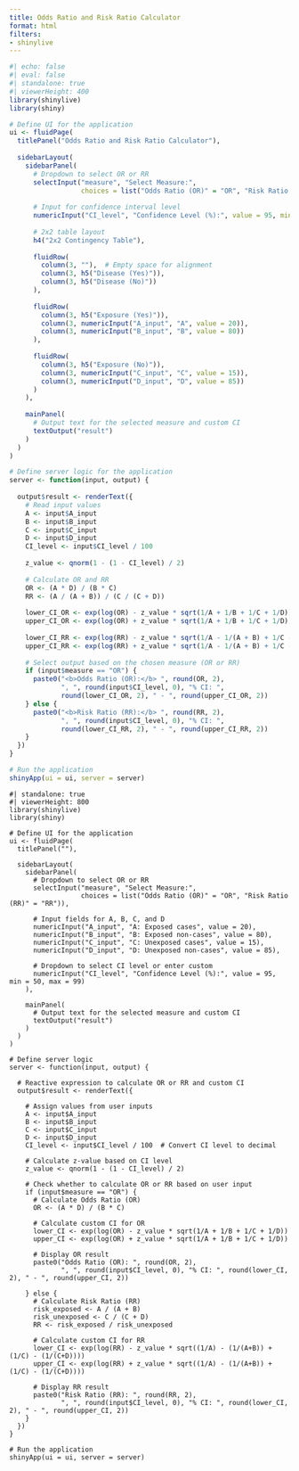```yaml
---
title: Odds Ratio and Risk Ratio Calculator
format: html
filters:
- shinylive
---
```

```r
#| echo: false
#| eval: false
#| standalone: true
#| viewerHeight: 400
library(shinylive)
library(shiny)

# Define UI for the application
ui <- fluidPage(
  titlePanel("Odds Ratio and Risk Ratio Calculator"),
  
  sidebarLayout(
    sidebarPanel(
      # Dropdown to select OR or RR
      selectInput("measure", "Select Measure:", 
                  choices = list("Odds Ratio (OR)" = "OR", "Risk Ratio (RR)" = "RR")),
      
      # Input for confidence interval level
      numericInput("CI_level", "Confidence Level (%):", value = 95, min = 50, max = 99),
      
      # 2x2 table layout
      h4("2x2 Contingency Table"),
      
      fluidRow(
        column(3, ""),  # Empty space for alignment
        column(3, h5("Disease (Yes)")),
        column(3, h5("Disease (No)"))
      ),
      
      fluidRow(
        column(3, h5("Exposure (Yes)")),
        column(3, numericInput("A_input", "A", value = 20)),
        column(3, numericInput("B_input", "B", value = 80))
      ),
      
      fluidRow(
        column(3, h5("Exposure (No)")),
        column(3, numericInput("C_input", "C", value = 15)),
        column(3, numericInput("D_input", "D", value = 85))
      )
    ),
    
    mainPanel(
      # Output text for the selected measure and custom CI
      textOutput("result")
    )
  )
)

# Define server logic for the application
server <- function(input, output) {
  
  output$result <- renderText({
    # Read input values
    A <- input$A_input
    B <- input$B_input
    C <- input$C_input
    D <- input$D_input
    CI_level <- input$CI_level / 100
    
    z_value <- qnorm(1 - (1 - CI_level) / 2)
    
    # Calculate OR and RR
    OR <- (A * D) / (B * C)
    RR <- (A / (A + B)) / (C / (C + D))
    
    lower_CI_OR <- exp(log(OR) - z_value * sqrt(1/A + 1/B + 1/C + 1/D))
    upper_CI_OR <- exp(log(OR) + z_value * sqrt(1/A + 1/B + 1/C + 1/D))
    
    lower_CI_RR <- exp(log(RR) - z_value * sqrt(1/A - 1/(A + B) + 1/C - 1/(C + D)))
    upper_CI_RR <- exp(log(RR) + z_value * sqrt(1/A - 1/(A + B) + 1/C - 1/(C + D)))
    
    # Select output based on the chosen measure (OR or RR)
    if (input$measure == "OR") {
      paste0("<b>Odds Ratio (OR):</b> ", round(OR, 2), 
             ", ", round(input$CI_level, 0), "% CI: ", 
             round(lower_CI_OR, 2), " - ", round(upper_CI_OR, 2))
    } else {
      paste0("<b>Risk Ratio (RR):</b> ", round(RR, 2), 
             ", ", round(input$CI_level, 0), "% CI: ", 
             round(lower_CI_RR, 2), " - ", round(upper_CI_RR, 2))
    }
  })
}

# Run the application 
shinyApp(ui = ui, server = server)

```

```shinylive-r
#| standalone: true
#| viewerHeight: 800
library(shinylive)
library(shiny)

# Define UI for the application
ui <- fluidPage(
  titlePanel(""),
  
  sidebarLayout(
    sidebarPanel(
      # Dropdown to select OR or RR
      selectInput("measure", "Select Measure:", 
                  choices = list("Odds Ratio (OR)" = "OR", "Risk Ratio (RR)" = "RR")),
      
      # Input fields for A, B, C, and D
      numericInput("A_input", "A: Exposed cases", value = 20),
      numericInput("B_input", "B: Exposed non-cases", value = 80),
      numericInput("C_input", "C: Unexposed cases", value = 15),
      numericInput("D_input", "D: Unexposed non-cases", value = 85),
      
      # Dropdown to select CI level or enter custom
      numericInput("CI_level", "Confidence Level (%):", value = 95, min = 50, max = 99)
    ),
    
    mainPanel(
      # Output text for the selected measure and custom CI
      textOutput("result")
    )
  )
)

# Define server logic
server <- function(input, output) {
  
  # Reactive expression to calculate OR or RR and custom CI
  output$result <- renderText({
    
    # Assign values from user inputs
    A <- input$A_input
    B <- input$B_input
    C <- input$C_input
    D <- input$D_input
    CI_level <- input$CI_level / 100  # Convert CI level to decimal
    
    # Calculate z-value based on CI level
    z_value <- qnorm(1 - (1 - CI_level) / 2)
    
    # Check whether to calculate OR or RR based on user input
    if (input$measure == "OR") {
      # Calculate Odds Ratio (OR)
      OR <- (A * D) / (B * C)
      
      # Calculate custom CI for OR
      lower_CI <- exp(log(OR) - z_value * sqrt(1/A + 1/B + 1/C + 1/D))
      upper_CI <- exp(log(OR) + z_value * sqrt(1/A + 1/B + 1/C + 1/D))
      
      # Display OR result
      paste0("Odds Ratio (OR): ", round(OR, 2), 
             ", ", round(input$CI_level, 0), "% CI: ", round(lower_CI, 2), " - ", round(upper_CI, 2))
      
    } else {
      # Calculate Risk Ratio (RR)
      risk_exposed <- A / (A + B)
      risk_unexposed <- C / (C + D)
      RR <- risk_exposed / risk_unexposed
      
      # Calculate custom CI for RR
      lower_CI <- exp(log(RR) - z_value * sqrt((1/A) - (1/(A+B)) + (1/C) - (1/(C+D))))
      upper_CI <- exp(log(RR) + z_value * sqrt((1/A) - (1/(A+B)) + (1/C) - (1/(C+D))))
      
      # Display RR result
      paste0("Risk Ratio (RR): ", round(RR, 2), 
             ", ", round(input$CI_level, 0), "% CI: ", round(lower_CI, 2), " - ", round(upper_CI, 2))
    }
  })
}

# Run the application 
shinyApp(ui = ui, server = server)
```